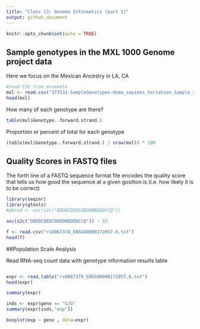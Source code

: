 ```yaml
---
title: "Class 13: Genome Informatics (part 1)"
output: github_document
---
```


```r
knitr::opts_chunk$set(echo = TRUE)
```

## Sample genotypes in the MXL 1000 Genome project data

Here we focus on the Mexican Ancestry in LA, CA

```r
#read CSV from ensemble
mxl <- read.csv("373531-SampleGenotypes-Homo_sapiens_Variation_Sample_rs8067378.csv")
head(mxl)
```

How many of each genotype are there?
```r
table(mxl$Genotype..forward.strand.)
```

Proportion or percent of total for each genotype
```r
(table(mxl$Genotype..forward.strand.) / nrow(mxl)) * 100
```
## Quality Scores in FASTQ files

The forth line of a FASTQ sequence format file encodes the quality score that tells us how good the sequence at a given gosition is (i.e. how likely it is to be correct)
```r
library(seqinr)
library(gtools)
#phred <- asc(s2c("DDDDCDEDCDDDDBBDDDCC@"))

asc(s2c("DDDDCDEDCDDDDBBDDDCC@")) - 33
```

```r
f <- read.csv("rs8067378_ENSG00000172057.6.txt")
head(f)
```
##Population Scale Analysis

Read RNA-seq count data with genotype information results table

```r

```


```r
expr <- read.table("rs8067378_ENSG00000172057.6.txt")
head(expr)
```

```r
summary(expr)
```

```r
inds <- expr$geno == "G/G"
summary(expr[inds,"exp"])
```

```r
boxplot(exp ~ geno , data=expr)
```





